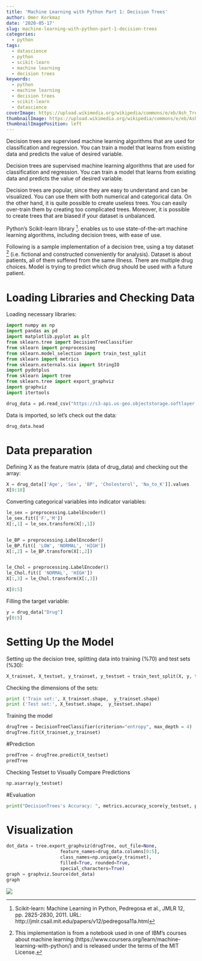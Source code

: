 ```yaml
---
title: 'Machine Learning with Python Part 1: Decision Trees'
author: Omer Korkmaz
date: '2020-05-17'
slug: machine-learning-with-python-part-1-decision-trees
categories:
  - python
tags:
  - datascience
  - python
  - scikit-learn
  - machine learning
  - decision trees
keywords:
  - python
  - machine learning
  - decision trees
  - scikit-learn
  - datascience
coverImage: https://upload.wikimedia.org/wikipedia/commons/e/eb/Ash_Tree_-_geograph.org.uk_-_590710.jpg
thumbnailImage: https://upload.wikimedia.org/wikipedia/commons/e/eb/Ash_Tree_-_geograph.org.uk_-_590710.jpg
thumbnailImagePosition: left
---
```

Decision trees are supervised machine learning algorithms that are used for classification and regression. You can train a model that learns from existing data and predicts the value of desired variable. 

<!--more-->

Decision trees are supervised machine learning algorithms that are used for classification and regression. You can train a model that learns from existing data and predicts the value of desired variable. 

Decision trees are popular, since they are easy to understand and can be visualized. You can use them with both numerical and categorical data. On the other hand, it is quite possible to create useless trees. You can easily over-train them by creating too complicated trees. Moreover, it is possible to create trees that are biased if your dataset is unbalanced.

Python’s Scikit-learn library ^[ Scikit-learn: Machine Learning in Python, Pedregosa et al., JMLR 12, pp. 2825-2830, 2011. URL: http://jmlr.csail.mit.edu/papers/v12/pedregosa11a.html]. enables us to use state-of-the-art machine learning algorithms, including decision trees, with ease of use.

Following is a sample implementation of a decision tree, using a toy dataset ^[This implementation is from a notebook used in one of IBM’s courses about machine learning (https://www.coursera.org/learn/machine-learning-with-python/) and is released under the terms of the MIT License.] (i.e. fictional and constructed conveniently for analysis). Dataset is about patients, all of them suffered from the same illness. There are multiple drug choices. Model is trying to predict which drug should be used with a future patient.

# Loading Libraries and Checking Data

Loading necessary libraries:

```python
import numpy as np 
import pandas as pd
import matplotlib.pyplot as plt
from sklearn.tree import DecisionTreeClassifier
from sklearn import preprocessing
from sklearn.model_selection import train_test_split
from sklearn import metrics
from sklearn.externals.six import StringIO
import pydotplus
from sklearn import tree
from sklearn.tree import export_graphviz
import graphviz
import itertools
```

```python
drug_data = pd.read_csv("https://s3-api.us-geo.objectstorage.softlayer.net/cf-courses-data/CognitiveClass/ML0101ENv3/labs/drug200.csv", delimiter=",")
```

Data is imported, so let's check out the data:

```python
drug_data.head
```

# Data preparation

Defining X as the feature matrix (data of drug_data) and checking out the array:

```python
X = drug_data[['Age', 'Sex', 'BP', 'Cholesterol', 'Na_to_K']].values
X[0:10]
```

Converting categorical variables into indicator variables:

```python
le_sex = preprocessing.LabelEncoder()
le_sex.fit(['F','M'])
X[:,1] = le_sex.transform(X[:,1]) 


le_BP = preprocessing.LabelEncoder()
le_BP.fit([ 'LOW', 'NORMAL', 'HIGH'])
X[:,2] = le_BP.transform(X[:,2])


le_Chol = preprocessing.LabelEncoder()
le_Chol.fit([ 'NORMAL', 'HIGH'])
X[:,3] = le_Chol.transform(X[:,3]) 

X[0:5]
```

Filling the target variable:

```python
y = drug_data["Drug"]
y[0:5]
```

# Setting Up the Model

Setting up the decision tree, splitting data into training (%70) and test sets (%30):

```python
X_trainset, X_testset, y_trainset, y_testset = train_test_split(X, y, test_size=0.3, random_state=3)
```

Checking the dimensions of the sets:

```python
print ('Train set:', X_trainset.shape,  y_trainset.shape)
print ('Test set:', X_testset.shape,  y_testset.shape)
```

Training the model

```python
drugTree = DecisionTreeClassifier(criterion="entropy", max_depth = 4)
drugTree.fit(X_trainset,y_trainset)
```

#Prediction
```python
predTree = drugTree.predict(X_testset)
predTree
```

Checking Testset to Visually Compare Predictions
```python
np.asarray(y_testset)
```

#Evaluation
```python
print("DecisionTrees's Accuracy: ", metrics.accuracy_score(y_testset, predTree))
```

# Visualization

```python
dot_data = tree.export_graphviz(drugTree, out_file=None, 
                    feature_names=drug_data.columns[0:5],  
                    class_names=np.unique(y_trainset),  
                    filled=True, rounded=True,  
                    special_characters=True)  
graph = graphviz.Source(dot_data)  
graph
```
![](https://github.com/Omer-Korkmaz/Omer-Korkmaz.github.io/raw/master/2020/05/machine-learning-with-python-part-1-decision-trees/drugtree.png)